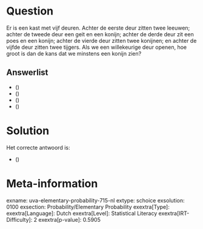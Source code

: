 Question
========

Er is een kast met vijf deuren. Achter de eerste deur zitten twee
leeuwen; achter de tweede deur een geit en een konijn; achter de derde
deur zit een poes en een konijn; achter de vierde deur zitten twee
konijnen; en achter de vijfde deur zitten twee tijgers. Als we een
willekeurige deur openen, hoe groot is dan de kans dat we minstens een
konijn zien?

Answerlist
----------

* \(\frac{1}{5}\)
* \(\frac{2}{5}\)
* \(\frac{1}{2}\)
* \(\frac{3}{5}\)

Solution
========

Het correcte antwoord is: 

* \(\frac{2}{5}\)

Meta-information
================
exname: uva-elementary-probability-715-nl
extype: schoice
exsolution: 0100
exsection: Probability/Elementary Probability
exextra[Type]: 
exextra[Language]: Dutch
exextra[Level]: Statistical Literacy
exextra[IRT-Difficulty]: 2
exextra[p-value]: 0.5905
